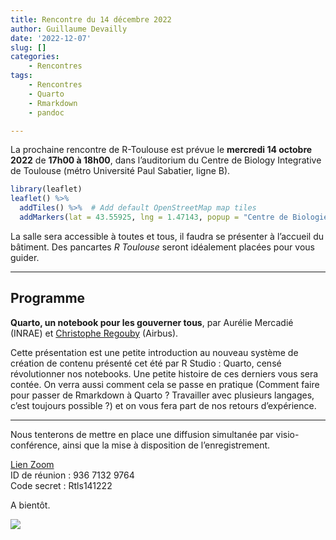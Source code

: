 ```yaml
---
title: Rencontre du 14 décembre 2022
author: Guillaume Devailly
date: '2022-12-07'
slug: []
categories:
    - Rencontres
tags:
    - Rencontres
    - Quarto
    - Rmarkdown
    - pandoc

---
```


La prochaine rencontre de R-Toulouse est prévue le 
**mercredi 14 octobre 2022** de **17h00 à 18h00**, 
dans l'auditorium du Centre de Biology Integrative de Toulouse (métro Université Paul Sabatier, ligne B).

```r
library(leaflet)
leaflet() %>%
  addTiles() %>%  # Add default OpenStreetMap map tiles
  addMarkers(lat = 43.55925, lng = 1.47143, popup = "Centre de Biologie Intégrative")
```

La salle sera accessible à toutes et tous, il faudra se présenter à l'accueil du bâtiment.
Des pancartes *R Toulouse* seront idéalement placées pour vous guider.

---

## Programme

**Quarto, un notebook pour les gouverner tous**,
par Aurélie Mercadié (INRAE) et [Christophe Regouby](https://github.com/cregouby) (Airbus).

Cette présentation est une petite introduction au nouveau système de création de contenu présenté cet été par R Studio : Quarto, censé révolutionner nos notebooks. Une petite histoire de ces derniers vous sera contée. On verra aussi comment cela se passe en pratique (Comment faire pour passer de Rmarkdown à Quarto ? Travailler avec plusieurs langages, c’est toujours possible ?) et on vous fera part de nos retours d’expérience.

---

Nous tenterons de mettre en place une diffusion simultanée par visio-conférence, ainsi que la mise à disposition de l'enregistrement.

[Lien Zoom](https://cnrs.zoom.us/j/93671329764?pwd=TnhnejJ1d2g2NDNvNDNpL3RIT1BBdz09)   
ID de réunion : 936 7132 9764    
Code secret : Rtls141222    

A bientôt.

![](/img/logo.svg)

